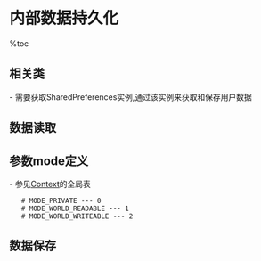 = 内部数据持久化 =

%toc

== 相关类 ==
{{{class="brush:java"
import android.app.Activity;
import android.os.Bundle;

import android.content.SharedPreferences;
}}}

- 需要获取SharedPreferences实例,通过该实例来获取和保存用户数据

== 数据读取 ==
{{{class="brush:java"
// 该方法获取默认的Preferences
SharedPreferences prefs = getPreferences(Context.MODE_PRIVATE); 
String restoredText = prefs.getString("text", null);
int selectionStart = prefs.getInt("selection-start", -1);

// 该方法通过name来获取特定的Preferences
SharedPreferences prefs = getSharedPreferences("shared name", Context.MODE_PRIVATE); 
String restoredText = prefs.getString("text", null);
int selectionStart = prefs.getInt("selection-start", -1);
}}}

== 参数mode定义 == 
- 参见[[Context]]的全局表
    # MODE_PRIVATE --- 0
    # MODE_WORLD_READABLE --- 1
    # MODE_WORLD_WRITEABLE --- 2

== 数据保存 ==
{{{class="brush:java"
// 首先生成Editor实例,通过该实例的一系列put*方法加入数据,最后使用commit进行数据保存
SharedPreferences preferences = getSharedPreferences("RedirectData", Context.MODE_PRIVATE);
preferences.edit().remove("text").commit();

SharedPreferences.Editor editor = getSharedPreferences(Context.MODE_PRIVATE).edit();
editor.putString("text", mSaved.getText().toString());
editor.putInt("selection-start", mSaved.getSelectionStart());
editor.putInt("selection-end", mSaved.getSelectionEnd());
editor.commit();
}}}

